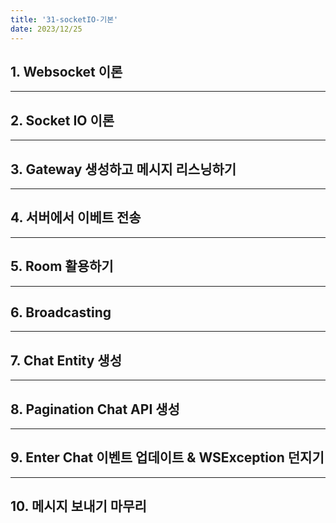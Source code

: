 ```yaml
---
title: '31-socketIO-기본'
date: 2023/12/25
---
```


## 1. Websocket 이론

---

## 2. Socket IO 이론

---

## 3. Gateway 생성하고 메시지 리스닝하기

---

## 4. 서버에서 이베트 전송

---

## 5. Room 활용하기

---

## 6. Broadcasting

---

## 7. Chat Entity 생성

---

## 8. Pagination Chat API 생성

---

## 9. Enter Chat 이벤트 업데이트 & WSException 던지기

---

## 10. 메시지 보내기 마무리

